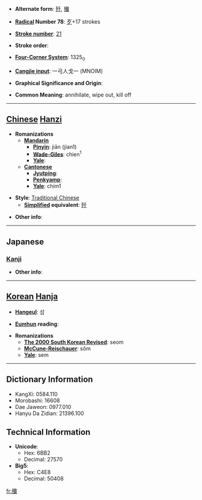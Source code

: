 * '''Alternate form''': [[歼]], [[殱]]

* '''[[Wiktionary:Chinese radical index| Radical]] Number 78''': [[Wiktionary:Chinese radical index 歹|歹]]+17 strokes

* '''[[Wiktionary:Chinese total strokes index|Stroke number]]''': [[Wiktionary:Chinese total strokes index 21|21]]

* '''Stroke order''': 

* '''[[Wiktionary:Chinese four corner index|Four-Corner System]]''': 1325<sub>0</sub>

* '''[[Wiktionary:Chinese Cangjie index|Cangjie input]]''': 一弓人戈一 (MNOIM)

* '''Graphical Significance and Origin''': 

* '''Common Meaning''': annihilate, wipe out, kill off

----

== [[Chinese]] [[Hanzi]] ==

* '''Romanizations'''
** '''[[Mandarin]]'''
*** '''[[Pinyin]]''': jiān (jian1)
*** '''[[Wade-Giles]]''': chien<sup>1</sup>
*** '''[[Yale]]''': 
** '''[[Cantonese]]'''
*** '''[[Jyutping]]''':
*** '''[[Penkyamp]]''': 
*** '''[[Yale]]''': chim1

* '''Style''': [[Traditional Chinese]] 
** '''[[Simplified Chinese|Simplified]] equivalent''': [[歼]]

* '''Other info''': 

----

==Japanese==
===[[Kanji]]===
{{kanji|on readings=[[せん]] (sen)|kun readings=[[つくす]] (tsukusu), [[ほろぼす]] (horobosu)}}

* '''Other info''':  

----

== [[Korean]] [[Hanja]] ==

* '''[[Hangeul]]''': 섬

* '''[[Eumhun]] reading''': 

* '''Romanizations'''
** '''[[The 2000 South Korean Revised Romanization|The 2000 South Korean Revised]]''': seom
** '''[[McCune-Reischauer]]''': sŏm
** '''[[Yale]]''': sem

----

== Dictionary Information ==

* KangXi: 0584.110
* Morobashi: 16608
* Dae Jaweon: 0977.010
* Hanyu Da Zidian: 21396.100

== Technical Information ==

* '''Unicode''':
** Hex: 6BB2
** Decimal: 27570
* '''Big5''':
** Hex: C4E8
** Decimal: 50408

[[fr:殲]]